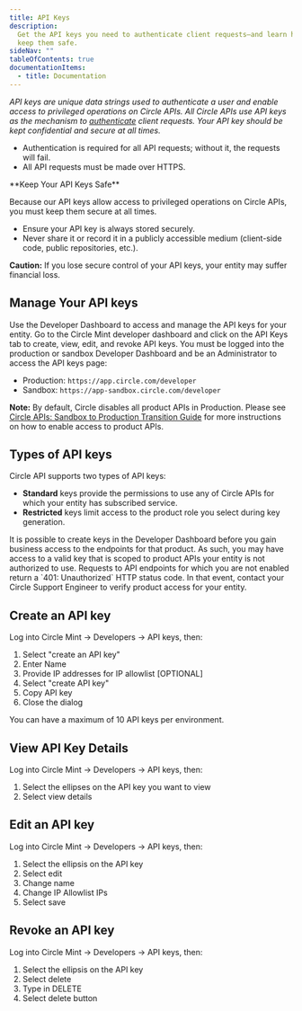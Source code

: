 ---
title: API Keys
description:
  Get the API keys you need to authenticate client requests—and learn how to
  keep them safe.
sideNav: ""
tableOfContents: true
documentationItems:
  - title: Documentation
---

_API keys are unique data strings used to authenticate a user and enable access
to privileged operations on Circle APIs. All Circle APIs use API keys as the
mechanism to [authenticate](/circle-mint/authentication) client requests. Your
API key should be kept confidential and secure at all times._

- Authentication is required for all API requests; without it, the requests will
  fail.
- All API requests must be made over HTTPS.

<Warning>
**Keep Your API Keys Safe**

Because our API keys allow access to privileged operations on Circle APIs, you
must keep them secure at all times.

- Ensure your API key is always stored securely.
- Never share it or record it in a publicly accessible medium (client-side code,
  public repositories, etc.).

**Caution:** If you lose secure control of your API keys, your entity may suffer
financial loss.

</Warning>

## Manage Your API keys

Use the Developer Dashboard to access and manage the API keys for your entity.
Go to the Circle Mint developer dashboard and click on the API Keys tab to
create, view, edit, and revoke API keys. You must be logged into the production
or sandbox Developer Dashboard and be an Administrator to access the API keys
page:

- Production: `https://app.circle.com/developer`
- Sandbox: `https://app-sandbox.circle.com/developer`

**Note:** By default, Circle disables all product APIs in Production. Please see
[Circle APIs: Sandbox to Production Transition Guide](/circle-mint/sandbox-to-production-transition-guide)
for more instructions on how to enable access to product APIs.

## Types of API keys

Circle API supports two types of API keys:

- **Standard** keys provide the permissions to use any of Circle APIs for which
  your entity has subscribed service.
- **Restricted** keys limit access to the product role you select during key
  generation.

<Warning>
  It is possible to create keys in the Developer Dashboard before you gain
  business access to the endpoints for that product. As such, you may have
  access to a valid key that is scoped to product APIs your entity is not
  authorized to use. Requests to API endpoints for which you are not enabled
  return a `401: Unauthorized` HTTP status code. In that event, contact your
  Circle Support Engineer to verify product access for your entity.
</Warning>

## Create an API key

Log into Circle Mint → Developers → API keys, then:

1. Select "create an API key"
2. Enter Name
3. Provide IP addresses for IP allowlist [OPTIONAL]
4. Select "create API key"
5. Copy API key
6. Close the dialog

<Note>
  You can have a maximum of 10 API keys per environment.
</Note>

## View API Key Details

Log into Circle Mint → Developers → API keys, then:

1. Select the ellipses on the API key you want to view
2. Select view details

## Edit an API key

Log into Circle Mint → Developers → API keys, then:

1. Select the ellipsis on the API key
2. Select edit
3. Change name
4. Change IP Allowlist IPs
5. Select save

## Revoke an API key

Log into Circle Mint → Developers → API keys, then:

1. Select the ellipsis on the API key
2. Select delete
3. Type in DELETE
4. Select delete button
